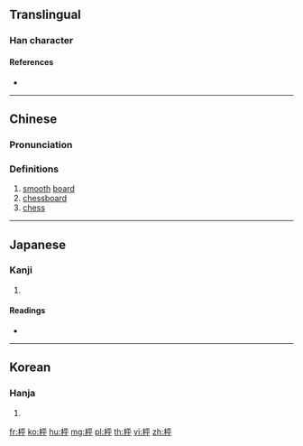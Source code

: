 ==Translingual==

===Han character===
{{Han char|rn=75|rad=木|as=05|sn=9|four=|canj=DMFJ|ids=⿰木平}}

====References====
* {{Han ref|kx=0517.040|dkj=14580|dj=0905.010|hdz=21180.080|uh=67B0|ud=26544|bh=AC69|bd=44137}}

----

==Chinese==
{{zh-forms}}

===Pronunciation===
{{zh-pron
|m=píng
|c=ping4
|mc=y
|oc=y
|ma=
|cat=n
}}

===Definitions===
# [[smooth]] [[board]]
# [[chessboard]]
# [[chess]]

----

==Japanese==

===Kanji===
{{ja-kanji|grade=|rs=木05}}

# {{defn|lang=ja|sort=木05}}

====Readings====
* {{ja-readings|on=[[へい]] (hei), [[びょう]] (byō)|kun=[[すごろくばん]] (sugorokuban)}}

----

==Korean==

===Hanja===
{{ko-hanja|hangeul=[[평]]|eumhun=|rv=pyeong|mr=p'yŏng|y=phyeng}}

# {{defn|lang=ko|sort=木05}}

[[fr:枰]]
[[ko:枰]]
[[hu:枰]]
[[mg:枰]]
[[pl:枰]]
[[th:枰]]
[[vi:枰]]
[[zh:枰]]